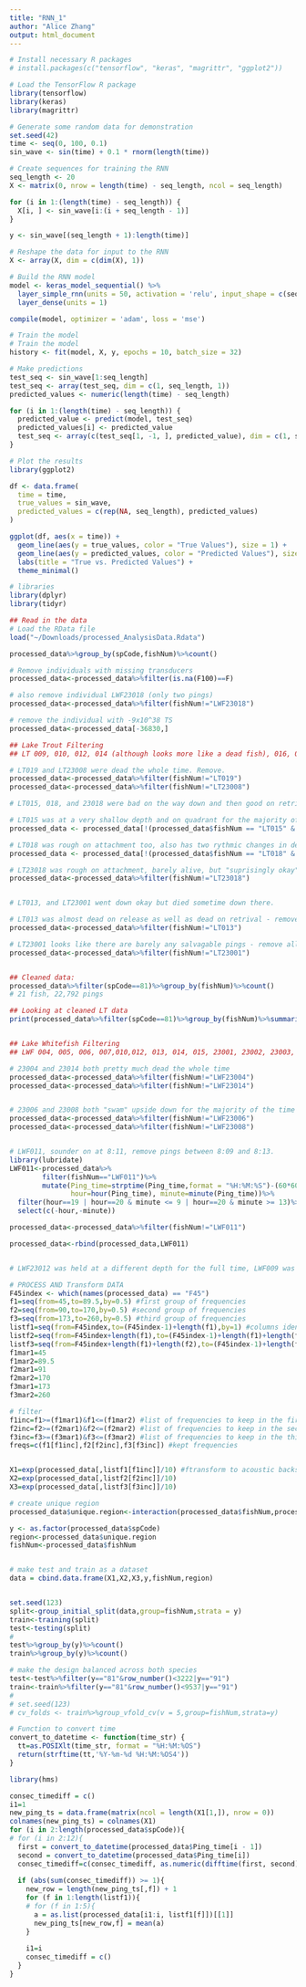 ```yaml
---
title: "RNN_1"
author: "Alice Zhang"
output: html_document
---
```


```r
# Install necessary R packages
# install.packages(c("tensorflow", "keras", "magrittr", "ggplot2"))

# Load the TensorFlow R package
library(tensorflow)
library(keras)
library(magrittr)

# Generate some random data for demonstration
set.seed(42)
time <- seq(0, 100, 0.1)
sin_wave <- sin(time) + 0.1 * rnorm(length(time))

# Create sequences for training the RNN
seq_length <- 20
X <- matrix(0, nrow = length(time) - seq_length, ncol = seq_length)

for (i in 1:(length(time) - seq_length)) {
  X[i, ] <- sin_wave[i:(i + seq_length - 1)]
}

y <- sin_wave[(seq_length + 1):length(time)]

# Reshape the data for input to the RNN
X <- array(X, dim = c(dim(X), 1))

# Build the RNN model
model <- keras_model_sequential() %>%
  layer_simple_rnn(units = 50, activation = 'relu', input_shape = c(seq_length, 1)) %>%
  layer_dense(units = 1)

compile(model, optimizer = 'adam', loss = 'mse')

# Train the model
# Train the model
history <- fit(model, X, y, epochs = 10, batch_size = 32)

# Make predictions
test_seq <- sin_wave[1:seq_length]
test_seq <- array(test_seq, dim = c(1, seq_length, 1))
predicted_values <- numeric(length(time) - seq_length)

for (i in 1:(length(time) - seq_length)) {
  predicted_value <- predict(model, test_seq)
  predicted_values[i] <- predicted_value
  test_seq <- array(c(test_seq[1, -1, ], predicted_value), dim = c(1, seq_length, 1))
}

# Plot the results
library(ggplot2)

df <- data.frame(
  time = time,
  true_values = sin_wave,
  predicted_values = c(rep(NA, seq_length), predicted_values)
)

ggplot(df, aes(x = time)) +
  geom_line(aes(y = true_values, color = "True Values"), size = 1) +
  geom_line(aes(y = predicted_values, color = "Predicted Values"), size = 1, linetype = "dashed") +
  labs(title = "True vs. Predicted Values") +
  theme_minimal()

```


```r
# libraries
library(dplyr)
library(tidyr)

## Read in the data
# Load the RData file
load("~/Downloads/processed_AnalysisData.Rdata")

processed_data%>%group_by(spCode,fishNum)%>%count()

# Remove individuals with missing transducers
processed_data<-processed_data%>%filter(is.na(F100)==F)

# also remove individual LWF23018 (only two pings)
processed_data<-processed_data%>%filter(fishNum!="LWF23018")

# remove the individual with -9x10^38 TS
processed_data<-processed_data[-36830,]

## Lake Trout Filtering
## LT 009, 010, 012, 014 (although looks more like a dead fish), 016, 017 (6/10 condition), 021, 23007, 23009, 23013, 23012, 23011, 23010, 23005, 23004, 23003, 23002 are all good and were behaving normally.

# LT019 and LT23008 were dead the whole time. Remove. 
processed_data<-processed_data%>%filter(fishNum!="LT019")
processed_data<-processed_data%>%filter(fishNum!="LT23008")

# LT015, 018, and 23018 were bad on the way down and then good on retrieval - will filter the first parts of the data

# LT015 was at a very shallow depth and on quadrant for the majority of pinging, then seemed to move to the correct depth. Keep only those pings
processed_data <- processed_data[!(processed_data$fishNum == "LT015" & processed_data$Target_true_depth > 15.5 ) ,]

# LT018 was rough on attachment too, also has two rythmic changes in depth - going to remove the times the fish was above 15.5m as this will get rid of the time that fish was being dragged potentially and the first part of the timeseries where the fish was rough
processed_data <- processed_data[!(processed_data$fishNum == "LT018" & processed_data$Target_true_depth > 15.5 ) ,]

# LT23018 was rough on attachment, barely alive, but "suprisingly okay" coming back - no clear indication of when it got "okay" in the data so remove whole fish
processed_data<-processed_data%>%filter(fishNum!="LT23018")


# LT013, and LT23001 went down okay but died sometime down there. 

# LT013 was almost dead on release as well as dead on retrival - remove all. 
processed_data<-processed_data%>%filter(fishNum!="LT013")

# LT23001 looks like there are barely any salvagable pings - remove all
processed_data<-processed_data%>%filter(fishNum!="LT23001")


## Cleaned data: 
processed_data%>%filter(spCode==81)%>%group_by(fishNum)%>%count()
# 21 fish, 22,792 pings

## Looking at cleaned LT data
print(processed_data%>%filter(spCode==81)%>%group_by(fishNum)%>%summarise(TL=mean(totalLength)),n=21)


## Lake Whitefish Filtering
## LWF 004, 005, 006, 007,010,012, 013, 014, 015, 23001, 23002, 23003, 23005, 23007, 23009, 23010, 23011, 23013, 23015, 23016, 23017 are all good and behaving normally.

# 23004 and 23014 both pretty much dead the whole time
processed_data<-processed_data%>%filter(fishNum!="LWF23004")
processed_data<-processed_data%>%filter(fishNum!="LWF23014")


# 23006 and 23008 both "swam" upside down for the majority of the time
processed_data<-processed_data%>%filter(fishNum!="LWF23006")
processed_data<-processed_data%>%filter(fishNum!="LWF23008")


# LWF011, sounder on at 8:11, remove pings between 8:09 and 8:13.
library(lubridate)
LWF011<-processed_data%>%
        filter(fishNum=="LWF011")%>%
        mutate(Ping_time=strptime(Ping_time,format = "%H:%M:%S")-(60*60*4),
               hour=hour(Ping_time), minute=minute(Ping_time))%>%
  filter(hour==19 | hour==20 & minute <= 9 | hour==20 & minute >= 13)%>%
  select(c(-hour,-minute))

processed_data<-processed_data%>%filter(fishNum!="LWF011")

processed_data<-rbind(processed_data,LWF011)


# LWF23012 was held at a different depth for the full time, LWF009 was in poor condition on retrieval but activity score 3: keep for now but keep in mind.
```

```r
# PROCESS AND Transform DATA
F45index <- which(names(processed_data) == "F45")
f1=seq(from=45,to=89.5,by=0.5) #first group of frequencies
f2=seq(from=90,to=170,by=0.5) #second group of frequencies
f3=seq(from=173,to=260,by=0.5) #third group of frequencies
listf1=seq(from=F45index,to=(F45index-1)+length(f1),by=1) #columns identifying the first group of frequencies
listf2=seq(from=F45index+length(f1),to=(F45index-1)+length(f1)+length(f2),by=1) #columns identifying the second group of frequencies
listf3=seq(from=F45index+length(f1)+length(f2),to=(F45index-1)+length(f1)+length(f2)+length(f3),by=1) #columns identifying the third group of frequencies
f1mar1=45
f1mar2=89.5
f2mar1=91
f2mar2=170
f3mar1=173
f3mar2=260

# filter
f1inc=f1>=(f1mar1)&f1<=(f1mar2) #list of frequencies to keep in the first group
f2inc=f2>=(f2mar1)&f2<=(f2mar2) #list of frequencies to keep in the second group
f3inc=f3>=(f3mar1)&f3<=(f3mar2) #list of frequencies to keep in the third group
freqs=c(f1[f1inc],f2[f2inc],f3[f3inc]) #kept frequencies


X1=exp(processed_data[,listf1[f1inc]]/10) #ftransform to acoustic backscatter
X2=exp(processed_data[,listf2[f2inc]]/10)
X3=exp(processed_data[,listf3[f3inc]]/10)

# create unique region
processed_data$unique.region<-interaction(processed_data$fishNum,processed_data$Region_name)

y <- as.factor(processed_data$spCode)
region<-processed_data$unique.region
fishNum<-processed_data$fishNum


# make test and train as a dataset
data = cbind.data.frame(X1,X2,X3,y,fishNum,region)


set.seed(123)
split<-group_initial_split(data,group=fishNum,strata = y)
train<-training(split)
test<-testing(split)
# 
test%>%group_by(y)%>%count()
train%>%group_by(y)%>%count()

# make the design balanced across both species
test<-test%>%filter(y=="81"&row_number()<3222|y=="91")
train<-train%>%filter(y=="81"&row_number()<9537|y=="91")
# 
# set.seed(123)
# cv_folds <- train%>%group_vfold_cv(v = 5,group=fishNum,strata=y)

```

```r
# Function to convert time
convert_to_datetime <- function(time_str) {
  tt=as.POSIXlt(time_str, format = "%H:%M:%OS")
  return(strftime(tt,'%Y-%m-%d %H:%M:%OS4'))
}

library(hms)

consec_timediff = c()
i1=1
new_ping_ts = data.frame(matrix(ncol = length(X1[1,]), nrow = 0))
colnames(new_ping_ts) = colnames(X1)
for (i in 2:length(processed_data$spCode)){
# for (i in 2:12){ 
  first = convert_to_datetime(processed_data$Ping_time[i - 1])
  second = convert_to_datetime(processed_data$Ping_time[i])
  consec_timediff=c(consec_timediff, as.numeric(difftime(first, second)))
  
  if (abs(sum(consec_timediff)) >= 1){
    new_row = length(new_ping_ts[,f]) + 1
    for (f in 1:length(listf1)){
    # for (f in 1:5){
      a = as.list(processed_data[i1:i, listf1[f]])[[1]]
      new_ping_ts[new_row,f] = mean(a)
    }
      
    i1=i
    consec_timediff = c()
  }
}

```

